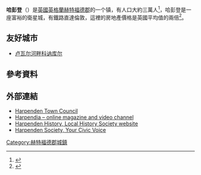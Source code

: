 {{Infobox UK place|
|country                  = 英格兰
|coordinates              = {{coord|51.8175|-0.3524|display=inline,title}}
|official_name            = Harpenden
|civil_parish             = Harpenden
|static_image_name        = Church Green Harpenden.jpg
|static_image_width = 250
|static_image_caption     = 镇中心的绿地
|area_total_sq_mi         = 4.93
|population               = 30,240
|population_ref           = （2011）<ref>{{cite web|url=http://www.neighborhood.statistics.gov.uk/dissemination/LeadTableView.do?a=7&b=11124249&c=Harpenden&d=16&e=62&g=6434302&i=1001x1003x1032x1004&m=0&r=1&s=1385654053427&enc=1&dsFamilyId=2473|title=Local statistics - Office for National Statistics|author=|date=|website=www.neighborhood.statistics.gov.uk|accessdate=3 May 2018|deadurl=yes|archiveurl=https://web.archive.org/web/20160304025331/http://www.neighborhood.statistics.gov.uk/dissemination/LeadTableView.do?a=7&b=11124249&c=Harpenden&d=16&e=62&g=6434302&i=1001x1003x1032x1004&m=0&r=1&s=1385654053427&enc=1&dsFamilyId=2473|archivedate=2016-03-04|df=dmy-all}}</ref>
|shire_district           = [[聖奧爾本斯市|聖奧爾本斯市]]
|shire_county             = [[赫特福德郡|赫特福德郡]]
|region                   =东英格兰
|constituency_westminster =[[希欽和哈彭登_(英國國會選區)|希欽和哈彭登]]
|post_town                = HARPENDEN
|postcode_district        = AL5
|postcode_area            = AL
|dial_code                = 01582
|os_grid_reference        = TL135145
|website                  = {{URL|www.harpenden.gov.uk|Harpenden Town Council}}
}}
'''哈彭登'''（{{Lang-en|Harpenden}}）是[[英國|英國]][[英格蘭|英格蘭]][[赫特福德郡|赫特福德郡]]的一个镇，有人口大約三萬人<ref>{{Cite web |url=http://www.hertsdirect.org/atozofservices/twcoun3y/twytow4y/590511 |title=Hertsdirect.org |accessdate=2015-01-16 |archive-date=2006-05-31 |archive-url=https://web.archive.org/web/20060531130417/http://www.hertsdirect.org/atozofservices/twcoun3y/twytow4y/590511 |dead-url=yes }}</ref>，哈彭登是一座富裕的衛星城，有鐵路直達倫敦，這裡的房地產價格是英國平均值的兩倍<ref>{{cite web|url=http://www.home.co.uk/guides/house_prices.htm?location=harpenden|title=Current House Prices in Harpenden|accessdate=2013-02-18|archive-date=2013-10-20|archive-url=https://web.archive.org/web/20131020121909/http://www.home.co.uk/guides/house_prices.htm?location=harpenden|dead-url=no}}</ref>。

==友好城市==
* {{FRA}} [[卢瓦尔河畔科讷库尔|卢瓦尔河畔科讷库尔]]

==參考資料==
{{Reflist}}
==外部連結==
{{Commons category|Harpenden}}
{{Wikisource1911Enc|Harpenden}}
* [http://www.harpenden.gov.uk/ Harpenden Town Council]{{Wayback|url=http://www.harpenden.gov.uk/ |date=20201222021457 }}
*[http://www.harpendia.com/ Harpendia – online magazine and video channel]{{Wayback|url=http://www.harpendia.com/ |date=20201101125823 }}
*[http://www.harpenden-history.org.uk/index.aspx Harpenden History, Local History Society website]{{Wayback|url=http://www.harpenden-history.org.uk/index.aspx |date=20201027032844 }}
*[http://www.harpendensociety.org/  Harpenden Society, Your Civic Voice]{{Wayback|url=http://www.harpendensociety.org/ |date=20201025041804 }}
[[Category:赫特福德郡城鎮|Category:赫特福德郡城鎮]]